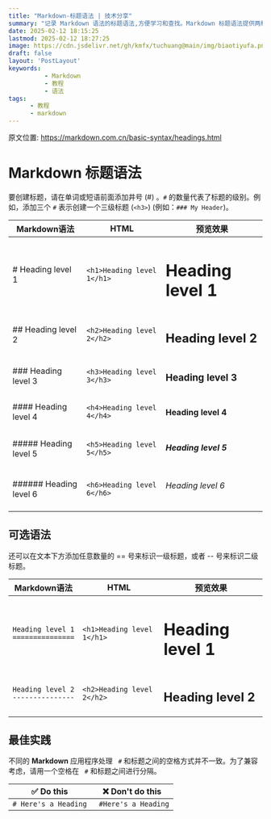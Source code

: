 ```yaml
---
title: "Markdown-标题语法 | 技术分享"
summary: "记录 Markdown 语法的标题语法,方便学习和查找。Markdown 标题语法提供两种写法:1. 使用 1-6 个 `#` 前缀 (如### 标题);2. 用 `===` 定义一级、`---` 定义二级标题。推荐在 `#` 后添加空格保证多平台兼容性。"
date: 2025-02-12 18:15:25
lastmod: 2025-02-12 18:27:25
image: https://cdn.jsdelivr.net/gh/kmfx/tuchuang@main/img/biaotiyufa.png
draft: false
layout: 'PostLayout'
keywords: 
          - Markdown
          - 教程
          - 语法
tags: 
      - 教程
      - markdown
---
```


原文位置: https://markdown.com.cn/basic-syntax/headings.html

# Markdown 标题语法

要创建标题，请在单词或短语前面添加井号 (#) 。`#` 的数量代表了标题的级别。例如，添加三个 `#` 表示创建一个三级标题 (`<h3>`) (例如：`### My Header`)。

| Markdown语法             | HTML                                  | 预览效果                 |
| ------------------------ | ------------------------------------- | ------------------------ |
| # Heading level 1 |	`<h1>Heading level 1</h1>` | <h1>Heading level 1</h1> |
| ## Heading level 2 |	`<h2>Heading level 2</h2>` | <h2>Heading level 2</h2> |	
| ### Heading level 3	| `<h3>Heading level 3</h3>` | <h3>Heading level 3</h3> |	
| #### Heading level 4 |	`<h4>Heading level 4</h4>` | <h4>Heading level 4</h4> |	
| ##### Heading level 5 |	`<h5>Heading level 5</h5>` | <h5>Heading level 5</h5> |	
| ###### Heading level 6 |	`<h6>Heading level 6</h6>` | <h6>Heading level 6</h6> |	

## 可选语法

还可以在文本下方添加任意数量的 == 号来标识一级标题，或者 -- 号来标识二级标题。

| Markdown语法                            | HTML                                 | 预览效果 |
| --------------------------------------- | ------------------------------------ | ---------------------------------------- |
|`Heading level 1`<br/> `===============` |`<h1>Heading level 1</h1>`|<h1>Heading level 1</h1>|	
|`Heading level 2`<br/> `---------------` |`<h2>Heading level 2</h2>`|<h2>Heading level 2</h2>|         |


## 最佳实践

不同的 **Markdown** 应用程序处理 ` #` 和标题之间的空格方式并不一致。为了兼容考虑，请用一个空格在 ` #` 和标题之间进行分隔。

| ✅ Do this           | ❌ Don't do this    |
| -------------------- | ------------------- |
| `# Here's a Heading` | ` #Here's a Heading` |
